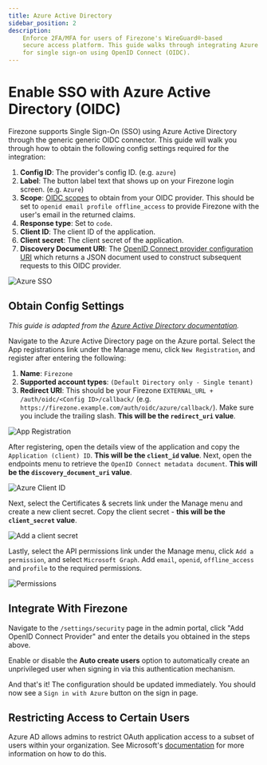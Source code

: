 ```yaml
---
title: Azure Active Directory
sidebar_position: 2
description:
    Enforce 2FA/MFA for users of Firezone's WireGuard®-based
    secure access platform. This guide walks through integrating Azure AD
    for single sign-on using OpenID Connect (OIDC).
---
```


# Enable SSO with Azure Active Directory (OIDC)

Firezone supports Single Sign-On (SSO) using Azure Active Directory through the generic
generic OIDC connector. This guide will walk you through how to obtain the following
config settings required for the integration:

1. **Config ID**: The provider's config ID. (e.g. `azure`)
1. **Label**: The button label text that shows up on your Firezone login screen. (e.g. `Azure`)
1. **Scope**: [OIDC scopes](https://openid.net/specs/openid-connect-basic-1_0.html#Scopes)
to obtain from your OIDC provider. This should be set to `openid email profile offline_access`
to provide Firezone with the user's email in the returned claims.
1. **Response type**: Set to `code`.
1. **Client ID**: The client ID of the application.
1. **Client secret**: The client secret of the application.
1. **Discovery Document URI**: The
[OpenID Connect provider configuration URI](https://openid.net/specs/openid-connect-discovery-1_0.html#ProviderConfig)
which returns a JSON document used to construct subsequent requests to this
OIDC provider.

![Azure SSO](https://user-images.githubusercontent.com/52545545/168922621-1f0f4dea-adfc-4e15-a140-a2f213676103.gif)

## Obtain Config Settings

_This guide is adapted from the [Azure Active Directory documentation](https://docs.microsoft.com/en-us/azure/active-directory/fundamentals/auth-oidc)._

Navigate to the Azure Active Directory page on the Azure portal.
Select the App registrations link under the Manage menu, click
`New Registration`, and register after entering the following:

1. **Name**: `Firezone`
1. **Supported account types**: `(Default Directory only - Single tenant)`
1. **Redirect URI**: This should be your Firezone `EXTERNAL_URL + /auth/oidc/<Config ID>/callback/`
(e.g. `https://firezone.example.com/auth/oidc/azure/callback/`).
Make sure you include the trailing slash.
**This will be the `redirect_uri` value**.

![App Registration](https://user-images.githubusercontent.com/52545545/168722092-716c8448-4dc4-4d7a-a25c-1af701a57744.png)

After registering, open the details view of the application and copy the
`Application (client) ID`. **This will be the `client_id` value**. Next, open
the endpoints menu to retrieve the `OpenID Connect metadata document`.
**This will be the `discovery_document_uri` value**.

![Azure Client ID](https://user-images.githubusercontent.com/52545545/168724099-100e4a9a-0bf6-42f6-b0ee-13a4c9a8da23.png)

Next, select the Certificates & secrets link under the Manage menu and
create a new client secret. Copy the client secret - **this will be the
`client_secret` value**.

![Add a client secret](https://user-images.githubusercontent.com/52545545/168720697-1a28d2c1-4108-459c-9915-4397a4108818.png)

Lastly, select the API permissions link under the Manage menu,
click `Add a permission`, and select `Microsoft Graph`. Add `email`, `openid`,
`offline_access` and `profile` to the required permissions.

![Permissions](https://user-images.githubusercontent.com/52545545/171556138-26de489b-7de5-4b53-91dc-dc8058f0f901.png)

## Integrate With Firezone

Navigate to the `/settings/security` page in the admin portal, click
"Add OpenID Connect Provider" and enter the details you obtained in the steps
above.

Enable or disable the **Auto create users** option to automatically create
an unprivileged user when signing in via this authentication mechanism.

And that's it! The configuration should be updated immediately.
You should now see a `Sign in with Azure` button on the sign in page.

## Restricting Access to Certain Users

Azure AD allows admins to restrict OAuth application access to a subset of users
within your organization. See Microsoft's
[documentation](https://docs.microsoft.com/en-us/azure/active-directory/develop/howto-restrict-your-app-to-a-set-of-users)
for more information on how to do this.
